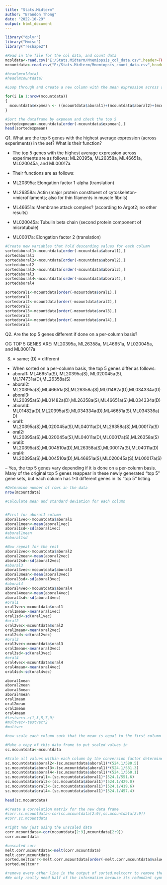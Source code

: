 ---
title: "Stats.Midterm"
author: "Brandon Thong"
date: "2022-10-29"
output: html_document
---

```{r}
library("dplyr")
library("Hmisc")
library("reshape2")
```

```{r}
#Read in the file for the col data, and count data
mcoldata<-read.csv("E:/Stats.Midterm/Mnemiopsis_col_data.csv",header=TRUE)
mcountdata<-read.csv("E:/Stats.Midterm/Mnemiopsis_count_data.csv",header=TRUE)

#head(mcoldata)
#head(mcountdata)
```

```{r}
#Loop through and create a new column with the mean expression across all experiments

for(i in 1:nrow(mcountdata))
{
  mcountdata$expmean <- ((mcountdata$aboral1)+(mcountdata$aboral2)+(mcountdata$aboral3)+(mcountdata$aboral4)+(mcountdata$oral1)+(mcountdata$oral2)+(mcountdata$oral3)+(mcountdata$oral4))/(8)
}
```

```{r}
#Sort the dataframe by expmean and check the top 5
sortedexpmean<-mcountdata[order(-mcountdata$expmean),]
head(sortedexpmean)
```

Q1. What are the top 5 genes with the highest average expression (across experiments) in the set? What is their function?

- The top 5 genes with the highest average expression across experiments are as follows: ML20395a, ML26358a, ML46651a, ML020045a, and ML00017a.

- Their functions are as follows:
- ML20395a: Elongation factor 1-alpha (translation)
- ML26358a: Actin (major protein constituent of cytoskeleton->microfilaments; also for thin filaments in muscle fibrils)
- ML46651a: Membrane attack complex? (according to Argot2; no other results)
- ML020045a: Tubulin beta chain (second protein component of microtubule)
- ML00017a: Elongation factor 2 (translation)

```{r}
#Create new variables that hold descending values for each column
sortedaboral1<-mcountdata[order(-mcountdata$aboral1),]
sortedaboral1
sortedaboral2<-mcountdata[order(-mcountdata$aboral2),]
sortedaboral2
sortedaboral3<-mcountdata[order(-mcountdata$aboral3),]
sortedaboral3
sortedaboral4<-mcountdata[order(-mcountdata$aboral4),]
sortedaboral4

sortedoral1<-mcountdata[order(-mcountdata$oral1),]
sortedoral1
sortedoral2<-mcountdata[order(-mcountdata$oral2),]
sortedoral2
sortedoral3<-mcountdata[order(-mcountdata$oral3),]
sortedoral3
sortedoral4<-mcountdata[order(-mcountdata$oral4),]
sortedoral4
```

Q2. Are the top 5 genes different if done on a per-column basis?

OG TOP 5 GENES ARE: ML20395a, ML26358a, ML46651a, ML020045a, and ML00017a


(S) = same; (D) = different
- When sorted on a per-column basis, the top 5 genes differ as follows:
- aboral1: ML46651a(S), ML20395a(S), ML020045a(S), ML174731a(D),ML26358a(S)
- aboral2: ML20395a(S),ML46651a(S),ML26358a(S),ML01482a(D),ML034334a(D)
- aboral3: ML20395a(S),ML01482a(D),ML26358a(S),ML46651a(S),ML034334a(D)
- aboral4: ML01482a(D),ML20395a(S),ML034334a(D),ML46651a(S),ML034336a(D)
- oral1: ML20395a(S),ML020045a(S),ML04011a(D),ML26358a(S),ML00017a(S)
- oral2: ML20395a(S),ML020045a(S),ML04011a(D),ML00017a(S),ML26358a(S)
- oral3: ML20395a(S),ML004510a(D),ML26358a(S),ML00017a(S),ML04011a(D)
- oral4: ML20395a(S),ML004510a(D),ML46651a(S),ML020045a(S),ML00017a(S)

-- Yes, the top 5 genes vary depending if it is done on a per-column basis. Many of the original top 5 genes reappear in these newly generated 
"top 5" gene sets, but each column has 1-3 different genes in its "top 5" listing. 

```{r}
#Determine number of rows in the data 
nrow(mcountdata)
```
```{r}
#Calculate mean and standard deviation for each column


#First for aboral1 column
aboral1vec<-mcountdata$aboral1
aboral1mean<-mean(aboral1vec)
aboral1sd<-sd(aboral1vec)
#aboral1mean
#aboral1sd

#Now repeat for the rest
aboral2vec<-mcountdata$aboral2
aboral2mean<-mean(aboral2vec)
aboral2sd<-sd(aboral2vec)
#aboral3
aboral3vec<-mcountdata$aboral3
aboral3mean<-mean(aboral3vec)
aboral3sd<-sd(aboral3vec)
#aboral4
aboral4vec<-mcountdata$aboral4
aboral4mean<-mean(aboral4vec)
aboral4sd<-sd(aboral4vec)
#oral1
oral1vec<-mcountdata$oral1
oral1mean<-mean(oral1vec)
oral1sd<-sd(oral1vec)
#oral2
oral2vec<-mcountdata$oral2
oral2mean<-mean(oral2vec)
oral2sd<-sd(oral2vec)
#oral3
oral3vec<-mcountdata$oral3
oral3mean<-mean(oral3vec)
oral3sd<-sd(oral3vec)
#oral4
oral4vec<-mcountdata$oral4
oral4mean<-mean(oral4vec)
oral4sd<-sd(oral4vec)
```
```{r}
aboral1mean
aboral2mean
aboral3mean
aboral4mean
oral1mean
oral2mean
oral3mean
oral4mean
#testvec<-c(1,3,5,7,9)
#multvec<-testvec*2
#multvec
```

```{r}
#now scale each column such that the mean is equal to the first column 

#Make a copy of this data frame to put scaled values in 
sc.mcountdata<-mcountdata

#Scale all values within each column by the conversion factor determined by the column means calculated earlier
sc.mcountdata$aboral2<-(sc.mcountdata$aboral1)*(524.1/580.5)
sc.mcountdata$aboral3<-(sc.mcountdata$aboral1)*(524.1/581.3)
sc.mcountdata$aboral4<-(sc.mcountdata$aboral1)*(524.1/560.1)
sc.mcountdata$oral1<-(sc.mcountdata$aboral1)*(524.1/551.6)
sc.mcountdata$oral2<-(sc.mcountdata$aboral1)*(524.1/429.0)
sc.mcountdata$oral3<-(sc.mcountdata$aboral1)*(524.1/419.6)
sc.mcountdata$oral4<-(sc.mcountdata$aboral1)*(524.1/457.4)
  
head(sc.mcountdata)
```


```{r}
#Create a correlation matrix for the new data frame
#corr.sc.mcountdata<-cor(sc.mcountdata[2:9],sc.mcountdata[2:9])
#corr.sc.mcountdata

#right now just using the unscaled data
corr.mcountdata<-cor(mcountdata[2:9],mcountdata[2:9])
corr.mcountdata

#unscaled corr 
melt.corr.mcountdata<-melt(corr.mcountdata)
melt.corr.mcountdata
sorted.meltcorr<-melt.corr.mcountdata[order(-melt.corr.mcountdata$value),]
sorted.meltcorr

#remove every other line in the output of sorted.meltcorr to remove the duplicated comparison values. 
#We only really need half of the information because its redundant symmetrical around the self:self correlations
```